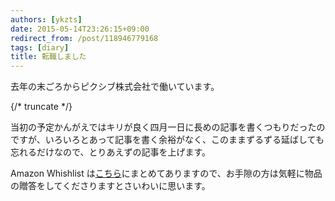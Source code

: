 ```yaml
---
authors: [ykzts]
date: 2015-05-14T23:26:15+09:00
redirect_from: /post/118946779168
tags: [diary]
title: 転職しました
---
```


去年の末ごろからピクシブ株式会社で働いています。

{/* truncate */}

当初の予定かんがえではキリが良く四月一日に長めの記事を書くつもりだったのですが、いろいろとあって記事を書く余裕がなく、このままずるずる延ばしても忘れるだけなので、とりあえずの記事を上げます。

Amazon Whishlist は[こちら](https://www.amazon.co.jp/registry/wishlist/14KAT3ETAIW29)にまとめてありますので、お手隙の方は気軽に物品の贈答をしてくださりますとさいわいに思います。

